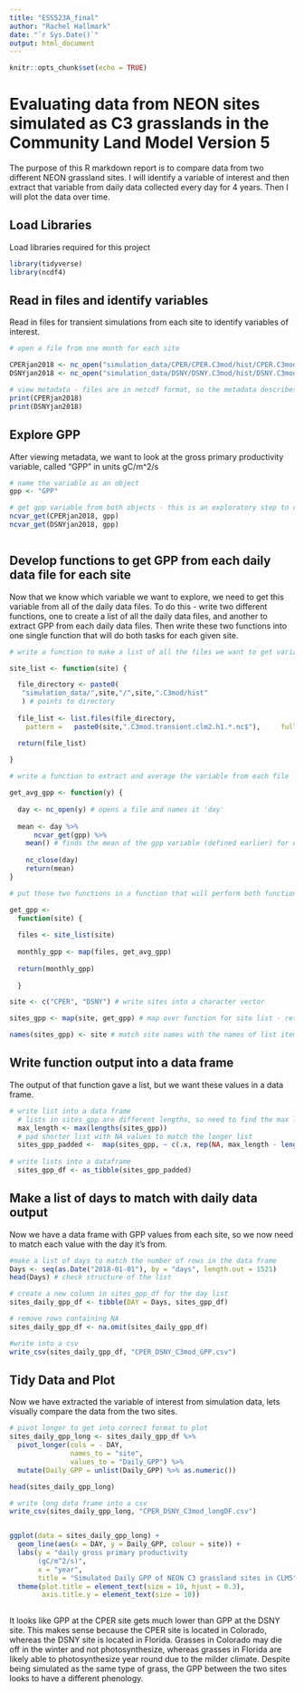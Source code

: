 ```yaml
---
title: "ESS523A_final"
author: "Rachel Hallmark"
date: "`r Sys.Date()`"
output: html_document
---
```


```r
knitr::opts_chunk$set(echo = TRUE)
```

# Evaluating data from NEON sites simulated as C3 grasslands in the Community Land Model Version 5 

The purpose of this R markdown report is to compare data from two different NEON grassland sites. I will identify a variable of interest and then extract that variable from daily data collected every day for 4 years. Then I will plot the data over time.  

## Load Libraries 

Load libraries required for this project
```r

library(tidyverse)
library(ncdf4)
```

## Read in files and identify variables

Read in files for transient simulations from each site to identify variables of interest. 
```r
# open a file from one month for each site 

CPERjan2018 <- nc_open("simulation_data/CPER/CPER.C3mod/hist/CPER.C3mod.transient.clm2.h1.2018-01-01-00000.nc")
DSNYjan2018 <- nc_open("simulation_data/DSNY/DSNY.C3mod/hist/DSNY.C3mod.transient.clm2.h1.2018-01-01-00000.nc")

# view metadata - files are in netcdf format, so the metadata describes the data - want to identify names and units for variables of interest 
print(CPERjan2018)
print(DSNYjan2018)

```

## Explore GPP 

After viewing metadata, we want to look at the gross primary productivity variable, called "GPP" in units gC/m^2/s

```r
# name the variable as an object 
gpp <- "GPP"

# get gpp variable from both objects - this is an exploratory step to check and make sure we get a value. This is extracting data from a daily data file, so we should get 48 values - values are calculated every 30 minutes 
ncvar_get(CPERjan2018, gpp)
ncvar_get(DSNYjan2018, gpp) 



```

## Develop functions to get GPP from each daily data file for each site 

Now that we know which variable we want to explore, we need to get this variable from all of the daily data files. To do this - write two different functions, one to create a list of all the daily data files, and another to extract GPP from each daily data files. Then write these two functions into one single function that will do both tasks for each given site. 

```r


# write a function to make a list of all the files we want to get variables from 

site_list <- function(site) { 

  file_directory <- paste0(
   "simulation_data/",site,"/",site,".C3mod/hist"
   ) # points to directory 
  
  file_list <- list.files(file_directory, 
    pattern =   paste0(site,".C3mod.transient.clm2.h1.*.nc$"),     full.names = T) # creates a list of files with a defined pattern 

  return(file_list)
  
}

# write a function to extract and average the variable from each file 

get_avg_gpp <- function(y) {
  
  day <- nc_open(y) # opens a file and names it 'day'
    
  mean <- day %>% 
      ncvar_get(gpp) %>% 
    mean() # finds the mean of the gpp variable (defined earlier) for each 'day' file
  
    nc_close(day) 
    return(mean)
}

# put those two functions in a function that will perform both functions for each site given as an argument 

get_gpp <- 
  function(site) { 
    
  files <- site_list(site) 
  
  monthly_gpp <- map(files, get_avg_gpp)
  
  return(monthly_gpp)
 
  }

site <- c("CPER", "DSNY") # write sites into a character vector

sites_gpp <- map(site, get_gpp) # map over function for site list - returns a list with as many items that were provided as arguments, so 2 in this case 

names(sites_gpp) <- site # match site names with the names of list items

```

## Write function output into a data frame 

The output of that function gave a list, but we want these values in a data frame. 

```r
# write list into a data frame 
  # lists in sites_gpp are different lengths, so need to find the max length 
  max_length <- max(lengths(sites_gpp))
  # pad shorter list with NA values to match the longer list 
  sites_gpp_padded <-  map(sites_gpp, ~ c(.x, rep(NA, max_length - length(.x))))
  
# write lists into a dataframe 
  sites_gpp_df <- as_tibble(sites_gpp_padded)
```


## Make a list of days to match with daily data output 

Now we have a data frame with GPP values from each site, so we now need to match each value with the day it's from. 

```r
#make a list of days to match the number of rows in the data frame
Days <- seq(as.Date("2018-01-01"), by = "days", length.out = 1521)
head(Days) # check structure of the list 

# create a new column in sites_gpp_df for the day list 
sites_daily_gpp_df <- tibble(DAY = Days, sites_gpp_df)

# remove rows containing NA 
sites_daily_gpp_df <- na.omit(sites_daily_gpp_df)

#write into a csv 
write_csv(sites_daily_gpp_df, "CPER_DSNY_C3mod_GPP.csv")

```

## Tidy Data and Plot 

Now we have extracted the variable of interest from simulation data, lets visually compare the data from the two sites. 

```r

# pivot longer to get into correct format to plot 
sites_daily_gpp_long <- sites_daily_gpp_df %>%
  pivot_longer(cols = - DAY, 
               names_to = "site", 
               values_to = "Daily_GPP") %>% 
  mutate(Daily_GPP = unlist(Daily_GPP) %>% as.numeric())

head(sites_daily_gpp_long)

# write long data frame into a csv 
write_csv(sites_daily_gpp_long, "CPER_DSNY_C3mod_longDF.csv")


ggplot(data = sites_daily_gpp_long) + 
  geom_line(aes(x = DAY, y = Daily_GPP, colour = site)) + 
  labs(y = "daily gross primary productivity 
       (gC/m^2/s)", 
       x = "year", 
       title = "Simulated Daily GPP of NEON C3 grassland sites in CLM5") + 
  theme(plot.title = element_text(size = 10, hjust = 0.3),
        axis.title.y = element_text(size = 10))
  
```

It looks like GPP at the CPER site gets much lower than GPP at the DSNY site. This makes sense because the CPER site is located in Colorado, whereas the DSNY site is located in Florida. Grasses in Colorado may die off in the winter and not photosynthesize, whereas grasses in Florida are likely able to photosynthesize year round due to the milder climate. Despite being simulated as the same type of grass, the GPP between the two sites looks to have a different phenology. 





